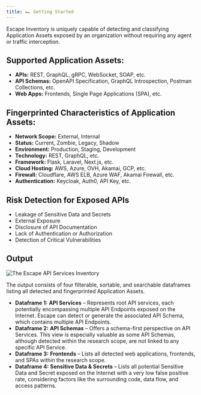 ```yaml
---
title: 🏎️ Getting Started
---
```


Escape Inventory is uniquely capable of detecting and classifying Application Assets exposed by an organization without requiring any agent or traffic interception.

## Supported Application Assets:

* **APIs:** REST, GraphQL, gRPC, WebSocket, SOAP, etc.  
* **API Schemas:** OpenAPI Specification, GraphQL Introspection, Postman Collections, etc.  
* **Web Apps:** Frontends, Single Page Applications (SPA), etc.

## Fingerprinted Characteristics of Application Assets:

* **Network Scope:** External, Internal  
* **Status:** Current, Zombie, Legacy, Shadow  
* **Environment:** Production, Staging, Development  
* **Technology:** REST, GraphQL, etc.  
* **Framework:** Flask, Laravel, Next.js, etc.  
* **Cloud Hosting:** AWS, Azure, OVH, Akamai, GCP, etc.  
* **Firewall:** Cloudflare, AWS ELB, Azure WAF, Akamai Firewall, etc.  
* **Authentication:** Keycloak, Auth0, API Key, etc.

## Risk Detection for Exposed APIs

* Leakage of Sensitive Data and Secrets  
* External Exposure  
* Disclosure of API Documentation  
* Lack of Authentication or Authorization  
* Detection of Critical Vulnerabilities

## Output

![The Escape API Services Inventory](api-inventory.png)

The output consists of four filterable, sortable, and searchable dataframes listing all detected and fingerprinted Application Assets.

* **Dataframe 1:** **API Services** – Represents root API services, each potentially encompassing multiple API Endpoints exposed on the Internet. Escape can detect or generate the associated API Schema, which contains multiple API Endpoints.  
* **Dataframe 2:** **API Schemas** – Offers a schema-first perspective on API Services. This view is especially valuable as some API Schemas, although detected within the research scope, are not linked to any specific API Service.  
* **Dataframe 3:** **Frontends** – Lists all detected web applications, frontends, and SPAs within the research scope.
* **Dataframe 4:** **Sensitive Data & Secrets** – Lists all potential Sensitive Data and Secret exposed on the Internet with a very low false positive rate, considering factors like the surrounding code, data flow, and access patterns.
